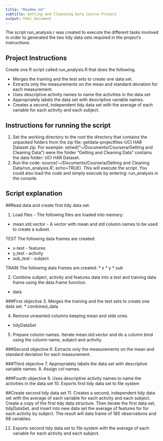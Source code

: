 ```yaml
---
title: "Readme.md"
subtitle: Getting and Cleanning Data Course Project
output: html_document
---
```


The script run_analysis.r was created to execute the different tasks involved in order to generated the two tidy data sets required in the project's instructions.

Project Instructions
-------------------------------------------------------

Create one R script called run_analysis.R that does the following.

* Merges the training and the test sets to create one data set.
* Extracts only the measurements on the mean and standard deviation for each measurement. 
* Uses descriptive activity names to name the activities in the data set
* Appropriately labels the data set with descriptive variable names. 
* Creates a second, independent tidy data set with the average of each variable for each activity and each subject. 

Instructions for running the script
-------------------------------------------------------

1. Set the working directory to the root the directory that contains the unpacked folders from the zip file: getdata-projectfiles-UCI HAR Dataset.zip. For example: setwd("~/Documents/Coursera/Getting and Cleaning Data") were the folder "Getting and Cleaning Data" contains the data folder: UCI HAR Dataset.
2. Run the code: source('~/Documents/Coursera/Getting and Cleaning Data/run_analysis.R', echo=TRUE). This will execute the script. You could also load the code and simply execute by entering: run_analysis in the console.


Script explanation
-------------------------------------------------------
##Read data and create first tidy data set.

1. Load files - The following files are loaded into memory:

* mean.std.vector - A vector with mean and std column names to be used to create a subset.

TEST
The following data frames are created:

* x-test - features
* y_test - activity
* sub_test - subject

TRAIN
The following data frames are created:
* x 
* y
* sub

2. Combine subject, activity and features data into a test and training data frame using the data.frame function.
* data 

###First objective
3. Merges the training and the test sets to create one data set.
* combined_data

4. Remove unwanted columns keeping mean and stds ones.
* tidyDataSet

5. Prepare column names.
Iterate mean.std.vector and do a column bind using the column name, subject and activity.

###Second objective
6. Extracts only the measurements on the mean and standard deviation for each measurement.

###Third objective
7. Appropriately labels the data set with descriptive variable names.
8. Assign col names.

###Fourth objective
9. Uses descriptive activity names to name the activities in the data set
10. Exports first tidy data set to file system

##Create second tidy data set
11. Creates a second, independent tidy data set with the average of each variable for each activity and each subject.
Create a copy of the first tidy data structure. Then iterate the first data set, tidyDataSet, and insert into new data set the average of features for for each activity by subject. The result will data frame of 180 observations and 68 variables.

12. Exports second tidy data set to file system with the average of each variable for each activity and each subject.